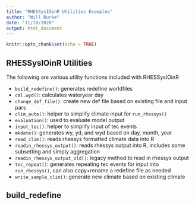```yaml
---
title: "RHESSysIOinR Utilities Examples"
author: "Will Burke"
date: "11/10/2020"
output: html_document
---
```


```r
knitr::opts_chunk$set(echo = TRUE)
```

## RHESSysIOinR Utilities

The following are various utility functions included with RHESSysIOinR

* `build_redefine()`: generates redefine worldfiles
* `cal.wyd()`: calculates wateryear day
* `change_def_file()`: create new def file based on existing file and input pars
* `clim_auto()`: helper to simplify climate input for `run_rhessys()`
* `evaluation()`: used to evaluate model output
* `input_tec()`: helper to simplify input of tec events
* `mkdate()`: generates wy, yd, and wyd based on day, month, year
* `read_clim()`: reads rhessys formatted climate data into R
* `readin_rhessys_output()`: reads rhessys output into R, includes some subsetting and simply aggregation
* `readin_rhessys_output_old()`: legacy method to read in rhessys output
* `tec_repeat()`: generates repeating tec events for input into `run_rhessys()`, can also copy+rename a redefine file as needed
* `write_sample_clim()`: generate new climate based on existing climate

## build_redefine

```r

```

